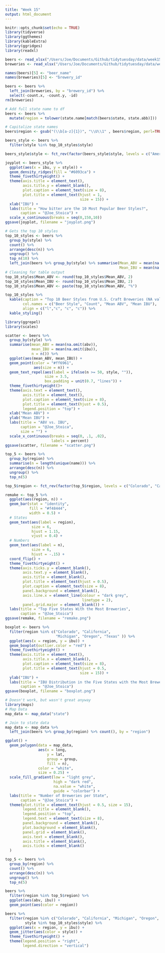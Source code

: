 ```yaml
---
title: "Week 15"
output: html_document
---
```


```r
knitr::opts_chunk$set(echo = TRUE)
library(tidyverse)
library(ggthemes)
library(kableExtra)
library(ggridges)
library(readxl)
```

```r
beers <- read_xlsx("/Users/Joe/Documents/Github/tidytuesday/data/week15_beers.xlsx", sheet = 1)
breweries <- read_xlsx("/Users/Joe/Documents/Github/tidytuesday/data/week15_beers.xlsx", sheet = 2)

names(beers)[5] <- "beer_name" 
names(breweries)[5] <- "brewery_id" 

beers <- beers %>% 
  left_join(breweries, by = "brewery_id") %>% 
  select(-count.x, -count.y, -id)
rm(breweries)

# Add full state name to df
beers <- beers %>% 
  mutate(region = tolower(state.name[match(beers$state, state.abb)]))

# Capitalize state names
beers$region <- gsub("(\\b[a-z]{1})", "\\U\\1" , beers$region, perl=TRUE)
```


```r
beers_style <- beers %>% 
  filter(style %in% top_10_styles$style)

beers_style$style <- fct_rev(factor(beers_style$style, levels = c("American IPA", "American Pale Ale (APA)", "American Amber / Red Ale", "American Blonde Ale", "American Double / Imperial IPA", "American Pale Wheat Ale", "American Brown Ale", "American Porter", "Saison / Farmhouse Ale", "Witbier")))

joyplot <- beers_style %>% 
  ggplot(aes(x = ibu, y = style)) +
  geom_density_ridges(fill = "#6093ca") + 
  theme_fivethirtyeight() +
  theme(axis.title = element_text(),
        axis.title.y = element_blank(),
        plot.caption = element_text(size = 8),
        plot.title = element_text(hjust = 1,
                                  size = 15)) +
  xlab("IBU") +
  labs(title = "How bitter are the 10 Most Popular Beer Styles?",
       caption = "@Joe_Stoica") + 
  scale_x_continuous(breaks = seq(0,150,10))
ggsave(joyplot, filename = "joyplot.png")
```

```r
# Gets the top 10 styles
top_10_styles <- beers %>% 
  group_by(style) %>%  
  count() %>% 
  arrange(desc(n)) %>% 
  ungroup() %>% 
  top_n(10) %>% 
  left_join(beers %>% group_by(style) %>% summarise(Mean_ABV = mean(na.omit(abv)) * 100,
                                                    Mean_IBU = mean(na.omit(ibu)))) 
# Cleaning for table output
top_10_styles$Mean_ABV <- round(top_10_styles$Mean_ABV, 2)
top_10_styles$Mean_IBU <- round(top_10_styles$Mean_IBU, 2)
top_10_styles$Mean_ABV <- paste(top_10_styles$Mean_ABV, "%")

top_10_styles %>% 
  kable(caption = "Top 10 Beer Styles from U.S. Craft Breweries (NA values omitted)",
        col.names = c("Beer Style", "Count", "Mean ABV", "Mean IBU"),
        align = c("l","c", "c", "c")) %>% 
  kable_styling() 
```

```r
library(ggrepel)
library(scales)

scatter <- beers %>% 
  group_by(style) %>%  
  summarise(mean_ABV = mean(na.omit(abv)),
            mean_IBU = mean(na.omit(ibu)),
            n = n()) %>% 
  ggplot(aes(mean_ABV, mean_IBU)) + 
  geom_point(color = "#ff6961",
             aes(size = n)) +
  geom_text_repel(aes(label = ifelse(n >= 50, style, "")),
                  size = 3.5,
                  box.padding = unit(0.7, "lines")) +
  theme_fivethirtyeight()+
  theme(axis.text = element_text(),
        axis.title = element_text(),
        plot.caption = element_text(size = 8),
        plot.title = element_text(hjust = 0.5),
        legend.position = "top") +
  xlab("Mean ABV") + 
  ylab("Mean IBU") +
  labs(title = "ABV vs. IBU",
       caption = "@Joe_Stoica",
       size = "") +
  scale_x_continuous(breaks = seq(0, .1, .02),
                     labels = percent) 
ggsave(scatter, filename = "scatter.png")
```

```r
top_5 <- beers %>% 
  group_by(region) %>% 
  summarise(n = length(unique(name))) %>% 
  arrange(desc(n)) %>% 
  ungroup() %>% 
  top_n(5) 

top_5$region <- fct_rev(factor(top_5$region, levels = c("Colorado", "California", "Michigan", "Oregon", "Texas" )))

remake <- top_5 %>% 
  ggplot(aes(region, n)) +
  geom_bar(stat = "identity", 
           fill = "#f48444",
           width = 0.5) +
  # States
  geom_text(aes(label = region),
            size = 6,
            hjust = 1.15,
            vjust = 0.4) + 
  # Numbers
  geom_text(aes(label = n),
            size = 6,
            hjust = -.15) +
  coord_flip() +
  theme_fivethirtyeight() +
  theme(axis.ticks.y = element_blank(),
        axis.text.y = element_blank(),
        axis.title = element_blank(),
        plot.title = element_text(hjust = 0.5),
        plot.caption = element_text(size = 8),
        panel.background = element_blank(),
        axis.line.x = element_line(colour = "dark grey",
                                   linetype = 2),
        panel.grid.major = element_blank()) + 
  labs(title = "Top Five States With the Most Breweries",
       caption = "@Joe_Stoica")
ggsave(remake, filename = "remake.png")
```

```r
boxplot <- beers %>% 
  filter(region %in% c("Colorado", "California", 
                       "Michigan", "Oregon", "Texas" )) %>% 
  ggplot(aes(x = region, y = ibu)) + 
  geom_boxplot(outlier.color = "red") + 
  theme_fivethirtyeight() +
  theme(axis.title = element_text(),
        axis.title.x = element_blank(),
        plot.caption = element_text(size = 8),
        plot.title = element_text(hjust = 0.5,
                                  size = 15)) +
  ylab("IBU") +
  labs(title = "IBU Distribution in the Five States with the Most Breweries",
       caption = "@Joe_Stoica")
ggsave(boxplot, filename = "boxplot.png")
```

```r
# Doesn't work, but wasn't great anyway
library(maps)
# Map Data 
map_data <- map_data("state")

# Join to state data
map_data <- map_data %>% 
  left_join(beers %>% group_by(region) %>% count(), by = "region")

ggplot() +
  geom_polygon(data = map_data,
               aes(x = long, 
                   y = lat,
                   group = group, 
                   fill = n),
               color = "white",
               size = 0.25) +
  scale_fill_gradient(low = "light grey", 
                      high = "dark red",
                      na.value = "white",
                      guide = "colorbar") +
  labs(title = "Number of Breweries per State",
       caption = "@Joe_Stoica") +
  theme(plot.title = element_text(hjust = 0.5, size = 15),
        legend.title = element_blank(), 
        legend.position = "top",
        legend.text = element_text(size = 8),
        panel.background = element_blank(),
        plot.background = element_blank(),
        panel.grid = element_blank(),
        axis.text = element_blank(),
        axis.title = element_blank(),
        axis.ticks = element_blank()
  )

```

```r
top_5 <- beers %>% 
  group_by(region) %>%  
  count() %>% 
  arrange(desc(n)) %>% 
  ungroup() %>% 
  top_n(5)

beers %>% 
  filter(region %in% top_5$region) %>% 
  ggplot(aes(abv, ibu)) +
  geom_point(aes(color = region))
```

```r
beers %>% 
  filter(region %in% c("Colorado", "California", "Michigan", "Oregon", "Texas"),
         style %in% top_10_styles$style) %>% 
  ggplot(aes(x = region, y = ibu)) +
  geom_jitter(aes(color = style)) + 
  theme_fivethirtyeight() +
  theme(legend.position = "right",
        legend.direction = "vertical")
```